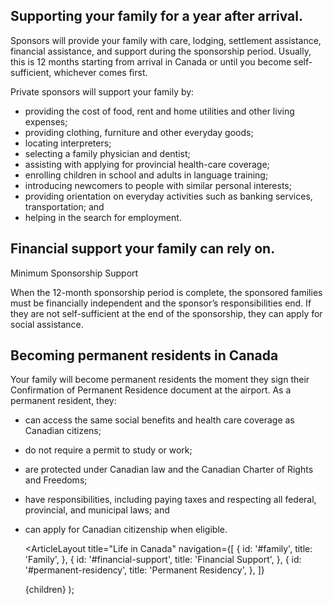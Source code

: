 
<h2 id="family">Supporting your family for a year after arrival.</h2>

Sponsors will provide your family with care, lodging, settlement assistance, financial assistance, and support during the sponsorship period. Usually, this is 12 months starting from arrival in Canada or until you become self-sufficient, whichever comes first.

Private sponsors will support your family by:

- providing the cost of food, rent and home utilities and other living expenses;
- providing clothing, furniture and other everyday goods;
- locating interpreters;
- selecting a family physician and dentist;
- assisting with applying for provincial health-care coverage;
- enrolling children in school and adults in language training;
- introducing newcomers to people with similar personal interests;
- providing orientation on everyday activities such as banking services, transportation; and
- helping in the search for employment.

<h2 id="financial-support">Financial support your family can rely on.</h2>

Minimum Sponsorship Support

When the 12-month sponsorship period is complete, the sponsored families must be financially independent and the sponsor’s responsibilities end. If they are not self-sufficient at the end of the sponsorship, they can apply for social assistance.

<h2 id="permanent-residency">Becoming permanent residents in Canada</h2>

Your family will become permanent residents the moment they sign their Confirmation of Permanent Residence document at the airport. As a permanent resident, they:

- can access the same social benefits and health care coverage as Canadian citizens;
- do not require a permit to study or work;
- are protected under Canadian law and the Canadian Charter of Rights and Freedoms;
- have responsibilities, including paying taxes and respecting all federal, provincial, and municipal laws; and
- can apply for Canadian citizenship when eligible.

  <ArticleLayout
    title="Life in Canada"
    navigation={[
      {
        id: '#family',
        title: 'Family',
      },
      {
        id: '#financial-support',
        title: 'Financial Support',
      },
      {
        id: '#permanent-residency',
        title: 'Permanent Residency',
      },
    ]}
  >
    {children}
  </ArticleLayout>
);
